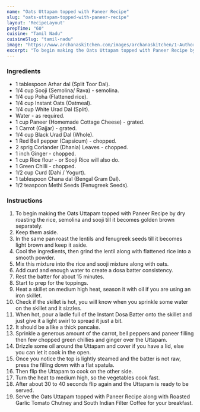 ---
name: "Oats Uttapam topped with Paneer Recipe"
slug: "oats-uttapam-topped-with-paneer-recipe"
layout: 'RecipeLayout'
prepTime: "60"
cuisine: "Tamil Nadu"
cuisineSlug: "tamil-nadu"
image: "https://www.archanaskitchen.com/images/archanaskitchen/1-Author/sibyl_sunitha/Oats_Uttapam_topped_with_Paneer_Recipe.jpg"
excerpt: "To begin making the Oats Uttapam topped with Paneer Recipe by dry roasting the rice, semolina and sooji till it becomes golden brown separately"
---

### Ingredients

- 1 tablespoon Arhar dal (Split Toor Dal).
- 1/4 cup Sooji (Semolina/ Rava) - semolina.
- 1/4 cup Poha (Flattened rice).
- 1/4 cup Instant Oats (Oatmeal).
- 1/4 cup White Urad Dal (Split).
- Water - as required.
- 1 cup Paneer (Homemade Cottage Cheese) - grated.
- 1 Carrot (Gajjar) - grated.
- 1/4 cup Black Urad Dal (Whole).
- 1 Red Bell pepper (Capsicum) - chopped.
- 2 sprig Coriander (Dhania) Leaves - chopped.
- 1 inch Ginger - chopped.
- 1 cup Rice flour - or Sooji Rice will also do.
- 1 Green Chilli - chopped.
- 1/2 cup Curd (Dahi / Yogurt).
- 1 tablespoon Chana dal (Bengal Gram Dal).
- 1/2 teaspoon Methi Seeds (Fenugreek Seeds).

### Instructions

1. To begin making the Oats Uttapam topped with Paneer Recipe by dry roasting the rice, semolina and sooji till it becomes golden brown separately.
1. Keep them aside.
1. In the same pan roast the lentils and fenugreek seeds till it becomes light brown and keep it aside.
1. Cool the ingredients, then grind the lentil along with flattened rice into a smooth powder.
1. Mix this mixture into the rice and sooji mixture along with oats.
1. Add curd and enough water to create a dosa batter consistency.
1. Rest the batter for about 15 minutes.
1. Start to prep for the toppings.
1. Heat a skillet on medium high heat, season it with oil if you are using an iron skillet.
1. Check if the skillet is hot, you will know when you sprinkle some water on the skillet and it sizzles.
1. When hot, pour a ladle full of the Instant Dosa Batter onto the skillet and just give it a light swirl to spread it just a bit.
1. It should be a like a thick pancake.
1. Sprinkle a generous amount of the carrot, bell peppers and paneer filling then few chopped green chillies and ginger over the Uttapam.
1. Drizzle some oil around the Uttapam and cover if you have a lid, else you can let it cook in the open.
1. Once you notice the top is lightly steamed and the batter is not raw, press the filling down with a flat spatula.
1.  Then flip the Uttapam to cook on the other side.
1. Turn the heat to medium high, so the vegetables cook fast.
1. After about 30 to 40 seconds flip again and the Uttapam is ready to be served.
1. Serve the Oats Uttapam topped with Paneer Recipe along with Roasted Garlic Tomato Chutney and  South Indian Filter Coffee for your breakfast.
